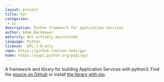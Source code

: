 ```yaml
---
layout: project
title: Gyr
categories: 
 - as
description: Python framework for application services
author: Adam Beckmeyer
maturity: Not actively maintained
language: Python
license:  GPL-3.0-only
repo: https://github.com/non-Jedi/gyr
home: https://pypi.python.org/pypi/gyr
---
```


A framework and library for building Application Services with python3. Find the
[source on Github](https://github.com/non-Jedi/gyr) or install [the library with
pip](https://pypi.python.org/pypi/gyr).


